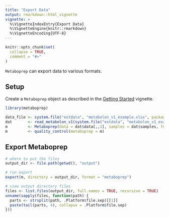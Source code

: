 ```yaml
---
title: "Export Data"
output: rmarkdown::html_vignette
vignette: >
  %\VignetteIndexEntry{Export Data}
  %\VignetteEngine{knitr::rmarkdown}
  %\VignetteEncoding{UTF-8}
---
```


```r
knitr::opts_chunk$set(
  collapse = TRUE,
  comment = "#>"
)
```

`Metaboprep` can export data to various formats. 

## Setup
Create a `Metaboprep` object as described in the [Getting Started](articles/getting_started.html) vignette. 

```r
library(metaboprep)

data_file <- system.file("extdata", "metabolon_v1_example.xlsx", package = "metaboprep2")
dat       <- read_metabolon_v1(system.file("extdata", "metabolon_v1_example.xlsx", package = "metaboprep"))
m         <- Metaboprep(data = dat$data[,,1], samples = dat$samples, features = dat$features)
m         <- quality_control(metaboprep = m)
```

## Export Metaboprep
```r
# where to put the files
output_dir <- file.path(getwd(), "output")

# run export
export(m, directory = output_dir, format = "metaboprep")

# view output directory files
files <- list.files(output_dir, full.names = TRUE, recursive = TRUE)
unname(sapply(files, function(path) {
  parts <- strsplit(path, .Platform$file.sep)[[1]]
  paste(tail(parts, 4), collapse = .Platform$file.sep)
}))
```